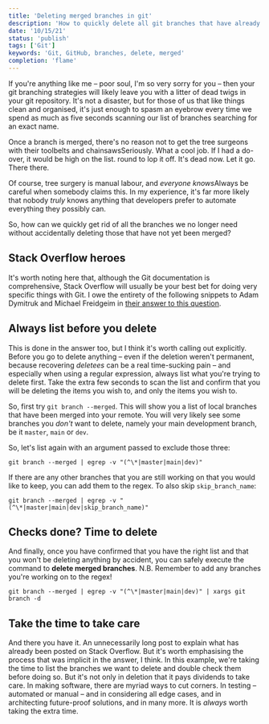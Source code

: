 ```yaml
---
title: 'Deleting merged branches in git'
description: 'How to quickly delete all git branches that have already been merged'
date: '10/15/21'
status: 'publish'
tags: ['Git']
keywords: 'Git, GitHub, branches, delete, merged'
completion: 'flame'
---
```


<p>
  <Dropcap>If</Dropcap> you're anything like me – poor soul,
  I'm so very sorry for you – then your git branching
  strategies will likely leave you with a litter of dead
  twigs in your git repository. It's not a disaster, but for
  those of us that like things clean and organised, it's
  just enough to spasm an eyebrow every time we spend as
  much as five seconds scanning our list of branches
  searching for an exact name.
</p>

Once a branch is merged, there's no reason not to get the tree surgeons with their
toolbelts and chainsaws<MarginNote id={1}>Seriously. What a cool job. If I had a do-over,
it would be high on the list.</MarginNote> round to lop it off. It's dead now. Let it go.
There there.

Of course, tree surgery is manual labour, and _everyone knows_<MarginNote id={2}>Always
be careful when somebody claims this. In my experience, it's far more likely that nobody
_truly_ knows anything</MarginNote> that developers prefer to automate everything they
possibly can.

So, how can we quickly get rid of all the branches we no longer need without accidentally
deleting those that have not yet been merged?

## Stack Overflow heroes

It's worth noting here that, although the Git documentation is comprehensive, Stack Overflow
will usually be your best bet for doing very specific things with Git. I owe the entirety
of the following snippets to Adam Dymitruk and Michael Freidgeim in
[their answer to this question](https://stackoverflow.com/a/6127884/10233315).

## Always list before you delete

This is done in the answer too, but I think it's worth calling out explicitly. Before you go
to delete anything – even if the deletion weren't permanent, because recovering _deletees_
can be a real time-sucking pain – and especially when using a regular expression, always
list what you're trying to delete first. Take the extra few seconds to scan the list and
confirm that you will be deleting the items you wish to, and only the items you wish to.

So, first try `git branch --merged`. This will show you a list of local branches that have
been merged into your remote. You will very likely see some branches you _don't_ want to
delete, namely your main development branch, be it `master`, `main` or `dev`.

So, let's list again with an argument passed to exclude those three:

```shell
git branch --merged | egrep -v "(^\*|master|main|dev)"
```

If there are any other branches that you are still working on that you would like to keep,
you can add them to the regex. To also skip `skip_branch_name`:

```shell
git branch --merged | egrep -v "(^\*|master|main|dev|skip_branch_name)"
```

## Checks done? Time to delete

And finally, once you have confirmed that you have the right list and that you won't be
deleting anything by accident, you can safely execute the command to **delete merged branches**.
N.B. Remember to add any branches you're working on to the regex!

```shell
git branch --merged | egrep -v "(^\*|master|main|dev)" | xargs git branch -d
```

## Take the time to take care

And there you have it. An unnecessarily long post to explain what has already been posted on
Stack Overflow. But it's worth emphasising the process that was implicit in the answer, I think.
In this example, we're taking the time to list the branches we want to delete and double check
them before doing so. But it's not only in deletion that it pays dividends to take care. In
making software, there are myriad ways to cut corners. In testing – automated or manual – and in
considering all edge cases, and in architecting future-proof solutions, and in many more. It is
_always_ worth taking the extra time.
